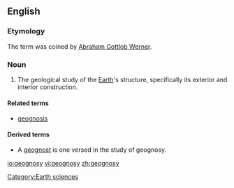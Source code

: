 ==English==

===Etymology===

The term was coined by [[w:Abraham Gottlob Werner|Abraham Gottlob Werner]]. 

===Noun===
{{en-noun|-}}

# The geological study of the [[Earth]]'s structure, specifically its exterior and interior construction. 

====Related terms====
*[[geognosis]]

====Derived terms====
*A [[geognost]] is one versed in the study of geognosy.

[[Category:Earth sciences]]

[[io:geognosy]]
[[vi:geognosy]]
[[zh:geognosy]]